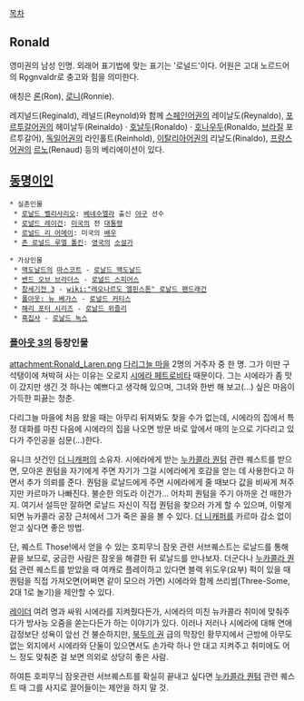 [[목차]]
== Ronald ==
영미권의 남성 인명. 외래어 표기법에 맞는 표기는 '로널드'이다. 어원은 고대 노르드어의 Rǫgnvaldr로 충고와 힘을 의미한다.

애칭은 [[론]](Ron), [[로니]](Ronnie).

레지널드(Reginald), 레널드(Reynold)와 함께 [[스페인어]]권의 레이날도(Reynaldo), [[포르투갈어]]권의 헤이날두(Reinaldo) · [[호날두]](Ronaldo) · [[호나우두]](Ronaldo, [[브라질]] 포르투갈어), [[독일어]]권의 라인홀트(Reinhold), [[이탈리아어]]권의 리날도(Rinaldo), [[프랑스어]]권의 [[르노]](Renaud) 등의 베리에이션이 있다.

== [[동명이인]] ==
 * 실존인물
  * [[로날드 벨리사리오]]: [[베네수엘라]] 출신 [[야구]] 선수
  * [[로널드 레이건]]: [[미국]]의 전 [[대통령]]
  * [[로널드 리 어메이]]: 미국의 [[배우]]
  * [[존 로널드 루엘 톨킨]]: [[영국]]의 [[소설가]]

 * 가상인물
  * [[맥도날드]]의 [[마스코트]] - [[로날드 맥도날드]]
  * [[밴드 오브 브라더스]] - [[로널드 스피어스]]
  * [[창세기전 3]] - [[wiki:"레오나르도 엘핀스톤" 로날드 팬드래건]]
  * [[폴아웃: 뉴 베가스]] - [[로널드 커티스]]
  * [[해리 포터 시리즈]] - [[로날드 위즐리]]
  * [[흑집사]] - [[로날드 녹스]]


=== [[폴아웃 3]]의 등장인물 ===
attachment:Ronald_Laren.png
[[다리그늘 마을]] 2명의 거주자 중 한 명. 그가 이딴 구석탱이에 쳐박혀 사는 이유는 오로지 [[시에라 페트로비타]] 때문이다. 그는 시에라가 좀 맛이 갔지만 생긴 것 하나는 예쁘다고 생각해 있으며, 그녀와 한번 해 보고(...) 싶은 마음이 가득한 피끓는 청춘.

다리그늘 마을에 처음 왔을 때는 아무리 뒤져봐도 찾을 수가 없는데, 시에라의 집에서 특정 대화를 마친 다음에 시에라의 집을 나오면 방문 바로 앞에서 매의 눈으로 기다리고 있다가 주인공을 심문(...)한다. 

유니크 샷건인 [[더 니캐퍼]]의 소유자. 시에라에게 받는 [[누카콜라 퀀텀]] 관련 퀘스트를 받으면, 모아온 퀀텀을 자기에게 주면 자기가 그걸 시에라에게 호감을 얻는 데 사용한다고 하면서 추가 의뢰를 준다. 퀀텀을 로날드에게 주면 시에라에게 줄 때보다 값을 비싸게 쳐주지만 카르마가 나빠진다. 불순한 의도라 이건가... 어차피 퀀텀을 주기 아까운 건 매한가지. 여기서 설득만 잘하면 로날드 자신이 직접 퀀텀을 찾으러 가게 할 수 있으며, 이렇게 되면 뉴카콜라 공장 근처에서 그가 죽은 꼴을 볼 수 있다. [[더 니캐퍼]]를 카르마 감소 없이 얻고 싶다면 좋은 방법.

단, 퀘스트 Those!에서 얻을 수 있는 호피무늬 잠옷 관련 서브퀘스트는 로날드를 통해 끝을 보므로, 궁금한 사람은 잠옷을 해결한 뒤 로날드를 만나보자. 더군다나 [[누카콜라 퀀텀]] 관련 퀘스트를 받았을 때 여캐로 플레이하고 있다면 블랙 위도우(요부) 퍽이 있을 때 퀀텀을 직접 가져오면(어쩌면 같이 모으러 가면) 시에라와 함께 쓰리썸(Three-Some, 2대 1로 놀기)을 제안할 수 있다.

[[레이더]] 여려 명과 싸워 시에라를 지켜줬다든가, 시에라의 미친 뉴카콜라 취미에 맞춰주다가 방사능 오줌을 쏟는다든가 하는 이야기가 있다. 이러나 저러나 시에라에 대해 연애감정보단 성욕이 앞선 건 불순하지만, [[북두의 권]] 급의 막장인 황무지에서 근방에 아무도 없는 외지에서 시에라와 단둘이 있으면서도 손가락 하나 안 대고 지켜주고 취미에도 어느 정도 맞춰준 걸 보면 의외로 상당히 좋은 사람.

하여튼 호피무늬 잠옷관련 서브퀘스트를 확실히 끝내고 싶다면 [[누카콜라 퀀텀]] 관련 퀘스트 때 그를 사지로 끌어들이는 제안을 하지 말 것.
